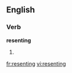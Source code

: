 ==English==

===Verb===
'''resenting'''

# {{present participle of|resent}}

[[fr:resenting]]
[[vi:resenting]]